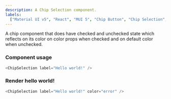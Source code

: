```yaml
---
description: A Chip Selection component.
labels:
  ["Material UI v5", "React", "MUI 5", "Chip Button", "Chip Selection", "Tag"]
---
```



A chip component that does have checked and unchecked state which reflects on its color on color props when checked and on default color when unchecked.

### Component usage

```js
<ChipSelection label="Hello world!" />
```

### Render hello world!

```js live
<ChipSelection label="Hello world!" color="error" />
```
